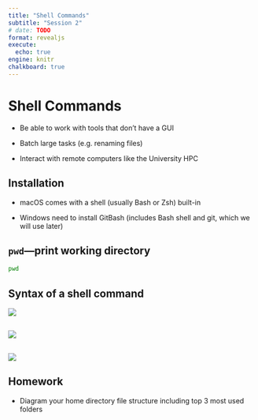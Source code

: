 ```yaml
---
title: "Shell Commands"
subtitle: "Session 2"
# date: TODO
format: revealjs
execute: 
  echo: true
engine: knitr
chalkboard: true
---
```


# Shell Commands

-   Be able to work with tools that don't have a GUI

-   Batch large tasks (e.g. renaming files)

-   Interact with remote computers like the University HPC

## Installation

-   macOS comes with a shell (usually Bash or Zsh) built-in

-   Windows need to install GitBash (includes Bash shell and git, which we will use later)

## `pwd`---print working directory

```bash
pwd
```

## Syntax of a shell command

![](shell_syntax.png){fig-align="center"}

## 

![](file-path-example.png)

## 

![](file-structure-example.png)

## Homework

-   Diagram your home directory file structure including top 3 most used folders
